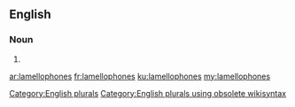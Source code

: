 ==English==

===Noun===
{{head|en}}

# {{plural of|lamellophone}}

[[Category:English plurals]][[Category:English plurals using obsolete wikisyntax]]

[[ar:lamellophones]]
[[fr:lamellophones]]
[[ku:lamellophones]]
[[my:lamellophones]]